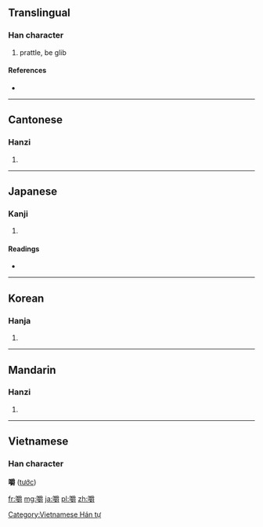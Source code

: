 ==Translingual==

===Han character===
{{Han char|rn=30|rad=口|as=18|sn=21|four=6204<sub>6</sub>|canj=口月田戈 (RBWI)}}

# prattle, be glib

====References====
* {{Han ref|kx=0214.180|dkj=04602|dj=0437.080|hdz=10704.080|uh=56BC|ud=22204|bh=C45A|bd=50266}}

----

==Cantonese==

===Hanzi===
{{yue-hanzi|jyut=|y=jeuk6}}

# {{defn|lang=yue|sort=口18}}

----

==Japanese==

===Kanji===
{{ja-kanji|grade=|rs=口18}}

# {{defn|lang=ja|sort=口18}}

====Readings====
* {{ja-readings|on=[[しゃく]] (shaku)|kun=[[かむ]] (kamu)}}

----

==Korean==

===Hanja===
{{ko-hanja|hangeul=작|rv=jak|mr=chak}}

# {{defn|lang=ko|sort=口18}}

----

==Mandarin==

===Hanzi===
{{cmn-hanzi|pin=[[jiáo]] ([[jiao2]])|wg=chiao<sup>2</sup>}}
# {{defn|lang=cmn|sort=口18}}

----

==Vietnamese==
===Han character===
'''嚼''' ([[tước]])

[[Category:Vietnamese Hán tự]]

[[fr:嚼]]
[[mg:嚼]]
[[ja:嚼]]
[[pl:嚼]]
[[zh:嚼]]